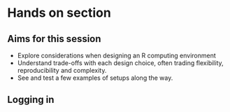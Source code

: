 # Hands on section {.center}

## Aims for this session

* Explore considerations when designing an R computing environment
* Understand trade-offs with each design choice, often trading flexibility,
  reproducibility and complexity.
* See and test a few examples of setups along the way.

## Logging in

